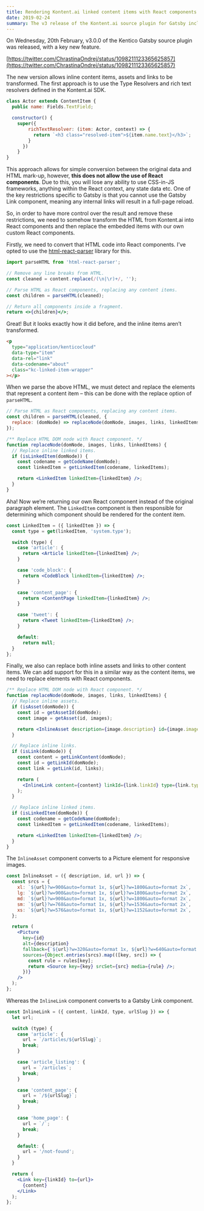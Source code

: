 ```yaml
---
title: Rendering Kontent.ai linked content items with React components in Gatsby
date: 2019-02-24
summary: The v3 release of the Kontent.ai source plugin for Gatsby included new features which allow developers to render inline content items, links and assets using React components. See how to use this functionality and the benefits it brings!
---
```


On Wednesday, 20th February, v3.0.0 of the Kentico Gatsby source plugin was released, with a key new feature.

[https://twitter.com/ChrastinaOndrej/status/1098211123365625857](https://twitter.com/ChrastinaOndrej/status/1098211123365625857)

The new version allows inline content items, assets and links to be transformed. The first approach is to use the Type Resolvers and rich text resolvers defined in the Kontent.ai SDK.

```js
class Actor extends ContentItem {
  public name: Fields.TextField;

  constructor() {
    super({
        richTextResolver: (item: Actor, context) => {
          return `<h3 class="resolved-item">${item.name.text}</h3>`;
        }
      })
    }
}
```

This approach allows for simple conversion between the original data and HTML mark-up, however, **this does not allow the use of React components**. Due to this, you will lose any ability to use CSS-in-JS frameworks, anything within the React context, any state data etc. One of the key restrictions specific to Gatsby is that you cannot use the Gatsby Link component, meaning any internal links will result in a full-page reload.

So, in order to have more control over the result and remove these restrictions, we need to somehow transform the HTML from Kontent.ai into React components and then replace the embedded items with our own custom React components.

Firstly, we need to convert that HTML code into React components. I’ve opted to use the [html-react-parser](https://github.com/remarkablemark/html-react-parser) library for this.

```jsx
import parseHTML from 'html-react-parser';

// Remove any line breaks from HTML.
const cleaned = content.replace(/(\n|\r)+/, '');

// Parse HTML as React components, replacing any content items.
const children = parseHTML(cleaned);

// Return all components inside a fragment.
return <>{children}</>;
```

Great! But it looks exactly how it did before, and the inline items aren’t transformed.

```html
<p
  type="application/kenticocloud"
  data-type="item"
  data-rel="link"
  data-codename="about"
  class="kc-linked-item-wrapper"
></p>
```

When we parse the above HTML, we must detect and replace the elements that represent a content item – this can be done with the replace option of `parseHTML`.

```jsx
// Parse HTML as React components, replacing any content items.
const children = parseHTML(cleaned, {
  replace: (domNode) => replaceNode(domNode, images, links, linkedItems),
});

/** Replace HTML DOM node with React component. */
function replaceNode(domNode, images, links, linkedItems) {
  // Replace inline linked items.
  if (isLinkedItem(domNode)) {
    const codename = getCodeName(domNode);
    const linkedItem = getLinkedItem(codename, linkedItems);

    return <LinkedItem linkedItem={linkedItem} />;
  }
}
```

Aha! Now we’re returning our own React component instead of the original paragraph element. The `LinkedItem` component is then responsible for determining which component should be rendered for the content item.

```jsx
const LinkedItem = ({ linkedItem }) => {
  const type = get(linkedItem, 'system.type');

  switch (type) {
    case 'article': {
      return <Article linkedItem={linkedItem} />;
    }

    case 'code_block': {
      return <CodeBlock linkedItem={linkedItem} />;
    }

    case 'content_page': {
      return <ContentPage linkedItem={linkedItem} />;
    }

    case 'tweet': {
      return <Tweet linkedItem={linkedItem} />;
    }

    default:
      return null;
  }
};
```

Finally, we also can replace both inline assets and links to other content items. We can add support for this in a similar way as the content items, we need to replace elements with React components.

```jsx
/** Replace HTML DOM node with React component. */
function replaceNode(domNode, images, links, linkedItems) {
  // Replace inline assets.
  if (isAsset(domNode)) {
    const id = getAssetId(domNode);
    const image = getAsset(id, images);

    return <InlineAsset description={image.description} id={image.imageId} url={image.url} />;
  }

  // Replace inline links.
  if (isLink(domNode)) {
    const content = getLinkContent(domNode);
    const id = getLinkId(domNode);
    const link = getLink(id, links);

    return (
      <InlineLink content={content} linkId={link.linkId} type={link.type} urlSlug={link.urlSlug} />
    );
  }

  // Replace inline linked items.
  if (isLinkedItem(domNode)) {
    const codename = getCodeName(domNode);
    const linkedItem = getLinkedItem(codename, linkedItems);

    return <LinkedItem linkedItem={linkedItem} />;
  }
}
```

The `InlineAsset` component converts to a Picture element for responsive images.

```jsx
const InlineAsset = ({ description, id, url }) => {
  const srcs = {
    xl: `${url}?w=900&auto=format 1x, ${url}?w=1800&auto=format 2x`,
    lg: `${url}?w=900&auto=format 1x, ${url}?w=1800&auto=format 2x`,
    md: `${url}?w=900&auto=format 1x, ${url}?w=1800&auto=format 2x`,
    sm: `${url}?w=768&auto=format 1x, ${url}?w=1536&auto=format 2x`,
    xs: `${url}?w=576&auto=format 1x, ${url}?w=1152&auto=format 2x`,
  };

  return (
    <Picture
      key={id}
      alt={description}
      fallback={`${url}?w=320&auto=format 1x, ${url}?w=640&auto=format 2x`}
      sources={Object.entries(srcs).map(([key, src]) => {
        const rule = rules[key];
        return <Source key={key} srcSet={src} media={rule} />;
      })}
    />
  );
};
```

Whereas the `InlineLink` component converts to a Gatsby Link component.

```jsx
const InlineLink = ({ content, linkId, type, urlSlug }) => {
  let url;

  switch (type) {
    case 'article': {
      url = `/articles/${urlSlug}`;
      break;
    }

    case 'article_listing': {
      url = `/articles`;
      break;
    }

    case 'content_page': {
      url = `/${urlSlug}`;
      break;
    }

    case 'home_page': {
      url = `/`;
      break;
    }

    default: {
      url = '/not-found';
    }
  }

  return (
    <Link key={linkId} to={url}>
      {content}
    </Link>
  );
};
```
